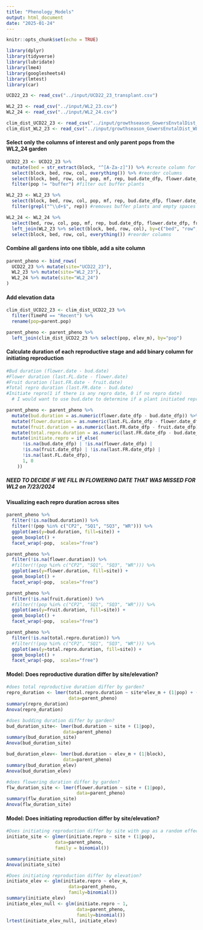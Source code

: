 ```yaml
---
title: "Phenology_Models"
output: html_document
date: "2025-01-24"
---
```


```r
knitr::opts_chunk$set(echo = TRUE)
```

```r
library(dplyr)
library(tidyverse)
library(lubridate)
library(lme4)
library(googlesheets4)
library(lmtest)
library(car)
```

```r
UCD22_23 <- read_csv("../input/UCD22_23_transplant.csv")

WL2_23 <- read_csv("../input/WL2_23.csv")
WL2_24 <- read_csv("../input/WL2_24.csv")

clim_dist_UCD22_23 <- read_csv("../input/growthseason_GowersEnvtalDist_UCD.csv")
clim_dist_WL2_23 <- read_csv("../input/growthseason_GowersEnvtalDist_WL2.csv")
```

#### Select only the columns of interest and only parent pops from the WL2_24 garden

```r
UCD22_23 <- UCD22_23 %>%
  mutate(bed = str_extract(block, "^[A-Za-z]")) %>% #create column for bed by extracting info from block column
  select(block, bed, row, col, everything()) %>% #reorder columns
  select(block, bed, row, col, pop, mf, rep, bud.date_dfp, flower.date_dfp, fruit.date_dfp, last.FL.date_dfp, last.FR.date_dfp, death.date_dfp) %>% #select columns of interest
  filter(pop != "buffer") #filter out buffer plants

WL2_23 <- WL2_23 %>%
  select(block, bed, row, col, pop, mf, rep, bud.date_dfp, flower.date_dfp, fruit.date_dfp, last.FL.date_dfp, last.FR.date_dfp, death.date_dfp) %>%
  filter(grepl("^\\d+$", rep)) #removes buffer plants and empty spaces

WL2_24 <- WL2_24 %>%
  select(bed, row, col, pop, mf, rep, bud.date_dfp, flower.date_dfp, fruit.date_dfp, last.FL.date_dfp, last.FR.date_dfp, death.date_dfp) %>%
  left_join(WL2_23 %>% select(block, bed, row, col), by=c("bed", "row", "col")) %>% #add block info using WL2_23 block column
  select(block, bed, row, col, everything()) #reorder columns 
```

#### Combine all gardens into one tibble, add a site column

```r
parent_pheno <- bind_rows(
  UCD22_23 %>% mutate(site="UCD22_23"),
  WL2_23 %>% mutate(site="WL2_23"),
  WL2_24 %>% mutate(site="WL2_24")
)
```

#### Add elevation data

```r
clim_dist_UCD22_23 <- clim_dist_UCD22_23 %>%
  filter(TimePd == "Recent") %>%
  rename(pop=parent.pop)

parent_pheno <- parent_pheno %>%
  left_join(clim_dist_UCD22_23 %>% select(pop, elev_m), by="pop")
```

#### Calculate duration of each reproductive stage and add binary column for initiating reproduction

```r
#Bud duration (flower.date - bud.date)
#Flower duration (last.FL.date - flower.date)
#Fruit duration (last.FR.date - fruit.date)
#Total repro duration (last.FR.date - bud.date)
#Initiate repro(1 if there is any repro date, 0 if no repro date)
  # I would want to use bud.date to determine if a plant initiated repro, but we missed the bud date for some plants

parent_pheno <- parent_pheno %>%
  mutate(bud.duration = as.numeric(flower.date_dfp - bud.date_dfp)) %>%
  mutate(flower.duration = as.numeric(last.FL.date_dfp - flower.date_dfp)) %>%
  mutate(fruit.duration = as.numeric(last.FR.date_dfp - fruit.date_dfp)) %>%
  mutate(total.repro.duration = as.numeric(last.FR.date_dfp - bud.date_dfp)) %>%
  mutate(initiate.repro = if_else(
      !is.na(bud.date_dfp) | !is.na(flower.date_dfp) | 
      !is.na(fruit.date_dfp) | !is.na(last.FR.date_dfp) | 
      !is.na(last.FL.date_dfp), 
      1, 0
    ))
```

##### NEED TO DECIDE IF WE FILL IN FLOWERING DATE THAT WAS MISSED FOR WL2 on 7/23/2024

#### Visualizing each repro duration across sites

```r
parent_pheno %>%
  filter(!is.na(bud.duration)) %>%
  filter(!(pop %in% c("CP2", "SQ1", "SQ3", "WR"))) %>%
  ggplot(aes(y=bud.duration, fill=site)) +
  geom_boxplot() +
  facet_wrap(~pop,  scales="free")

parent_pheno %>%
  filter(!is.na(flower.duration)) %>%
  #filter(!(pop %in% c("CP2", "SQ1", "SQ3", "WR"))) %>%
  ggplot(aes(y=flower.duration, fill=site)) +
  geom_boxplot() +
  facet_wrap(~pop,  scales="free")

parent_pheno %>%
  filter(!is.na(fruit.duration)) %>%
  #filter(!(pop %in% c("CP2", "SQ1", "SQ3", "WR"))) %>%
  ggplot(aes(y=fruit.duration, fill=site)) +
  geom_boxplot() +
  facet_wrap(~pop,  scales="free")

parent_pheno %>%
  filter(!is.na(total.repro.duration)) %>%
  #filter(!(pop %in% c("CP2", "SQ1", "SQ3", "WR"))) %>%
  ggplot(aes(y=total.repro.duration, fill=site)) +
  geom_boxplot() +
  facet_wrap(~pop,  scales="free")
```

#### Model: Does reproductive duration differ by site/elevation?

```r
#does total reproductive duration differ by garden?
repro_duration <- lmer(total.repro.duration ~ site*elev_m + (1|pop) + (site|block),
                       data=parent_pheno)
summary(repro_duration)
Anova(repro_duration)

#does budding duration differ by garden?
bud_duration_site<- lmer(bud.duration ~ site + (1|pop),
                     data=parent_pheno)
summary(bud_duration_site)
Anova(bud_duration_site)

bud_duration_elev<- lmer(bud.duration ~ elev_m + (1|block),
                     data=parent_pheno)
summary(bud_duration_elev)
Anova(bud_duration_elev)

#does flowering duration differ by garden?
flw_duration_site <- lmer(flower.duration ~ site + (1|pop),
                          data=parent_pheno)
summary(flw_duration_site)
Anova(flw_duration_site)
```

#### Model: Does initiating reproduction differ by site/elevation?

```r
#Does initiating reproduction differ by site with pop as a random effect
initiate_site <- glmer(initiate.repro ~ site + (1|pop),
                  data=parent_pheno,
                  family = binomial())

summary(initiate_site)
Anova(initiate_site)

#Does initiating reproduction differ by elevation?
initiate_elev <- glm(initiate.repro ~ elev_m,
                       data=parent_pheno,
                       family=binomial())
summary(initiate_elev)
initiate_elev_null <- glm(initiate.repro ~ 1,
                          data=parent_pheno,
                          family=binomial())
lrtest(initiate_elev_null, initiate_elev)
```
